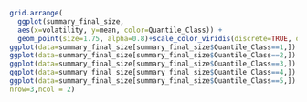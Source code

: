<!-- Diese Abbildung  stellt die gleichen Zusammenhänge von Volatilität und durchschnittlichen Returns für die gesamte Size-Stichprobe und die einzelnen Quintile dar. Anders als in der Age-Stichprobe zeigt sich für das kleinste Quintil ein negativer Zusammenhang zwischen Rendite und Volatilität. Auch besitzt dieses Quintil die geringste Spannbreite der Sharp-Ratio.-->

```r



grid.arrange(
  ggplot(summary_final_size,
  aes(x=volatility, y=mean, color=Quantile_Class)) +
  geom_point(size=1.75, alpha=0.8)+scale_color_viridis(discrete=TRUE, option="viridis")+ theme_minimal(),
ggplot(data=summary_final_size[summary_final_size$Quantile_Class==1,]) + aes(x=volatility, y = mean, color=sr)+ geom_point(size=1.75, alpha=0.8) +scale_color_viridis(discrete=FALSE, option="viridis")+ theme_minimal()+ geom_smooth(method=lm , color="#440154FF", se=FALSE),
ggplot(data=summary_final_size[summary_final_size$Quantile_Class==2,]) + aes(x=volatility, y = mean, color=sr)+ geom_point(size=1.75, alpha=0.8) +scale_color_viridis(discrete=FALSE, option="viridis")+ theme_minimal()+ geom_smooth(method=lm , color="#440154FF", se=FALSE),
ggplot(data=summary_final_size[summary_final_size$Quantile_Class==3,]) + aes(x=volatility, y = mean, color=sr)+ geom_point(size=1.75, alpha=0.8) +scale_color_viridis(discrete=FALSE, option="viridis")+ theme_minimal()+ geom_smooth(method=lm , color="#440154FF", se=FALSE),
ggplot(data=summary_final_size[summary_final_size$Quantile_Class==4,]) + aes(x=volatility, y = mean, color=sr)+ geom_point(size=1.75, alpha=0.8) +scale_color_viridis(discrete=FALSE, option="viridis")+ theme_minimal()+ geom_smooth(method=lm , color="#440154FF", se=FALSE),
ggplot(data=summary_final_size[summary_final_size$Quantile_Class==5,]) + aes(x=volatility, y = mean, color=sr)+ geom_point(size=1.75, alpha=0.8) +scale_color_viridis(discrete=FALSE, option="viridis")+ theme_minimal()+ geom_smooth(method=lm , color="#440154FF", se=FALSE),
nrow=3,ncol = 2)
```
